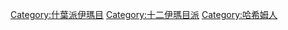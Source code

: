 [[Category:什葉派伊瑪目|Category:什葉派伊瑪目]]
[[Category:十二伊瑪目派|Category:十二伊瑪目派]]
[[Category:哈希姆人|Category:哈希姆人]]